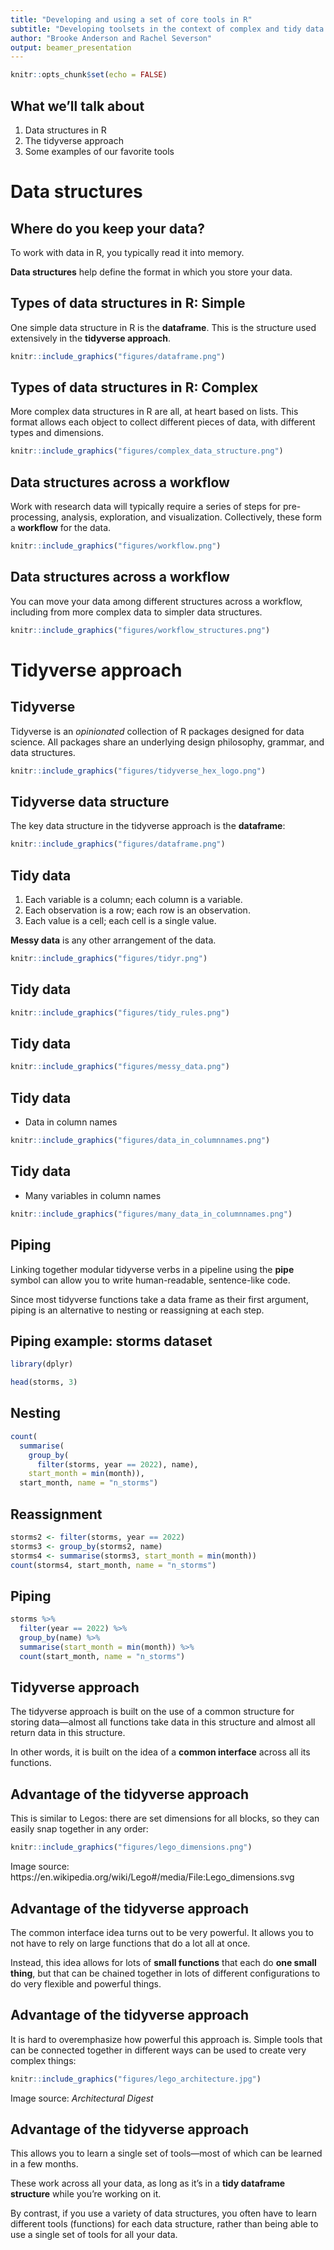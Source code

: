 ```yaml
---
title: "Developing and using a set of core tools in R" 
subtitle: "Developing toolsets in the context of complex and tidy data structures"
author: "Brooke Anderson and Rachel Severson"
output: beamer_presentation
---
```


```r
knitr::opts_chunk$set(echo = FALSE)
```

## What we'll talk about 

1. Data structures in R
2. The tidyverse approach
3. Some examples of our favorite tools 

# Data structures

## Where do you keep your data?

To work with data in R, you typically read it into memory. 

**Data structures** help define the format in which you store your data.

## Types of data structures in R: Simple

One simple data structure in R is the **dataframe**. This is the structure
used extensively in the **tidyverse approach**.

```r
knitr::include_graphics("figures/dataframe.png")
```

## Types of data structures in R: Complex

More complex data structures in R are all, at heart based on lists. This format
allows each object to collect different pieces of data, with different types and
dimensions.

```r
knitr::include_graphics("figures/complex_data_structure.png")
```

## Data structures across a workflow

Work with research data will typically require a series of steps for
pre-processing, analysis, exploration, and visualization. Collectively, 
these form a **workflow** for the data.

```r
knitr::include_graphics("figures/workflow.png")
```

## Data structures across a workflow

You can move your data among different structures across a workflow, including from more complex data to simpler data structures.

```r
knitr::include_graphics("figures/workflow_structures.png")
```

# Tidyverse approach

## Tidyverse 

Tidyverse is an *opinionated* collection of R packages designed for data science. All packages share an underlying design philosophy, grammar, and data structures. 

```r
knitr::include_graphics("figures/tidyverse_hex_logo.png")
```

\footnotesize

\href{tidyverse.org}{Source: tidyverse.org}

## Tidyverse data structure

The key data structure in the tidyverse approach is the **dataframe**:

```r
knitr::include_graphics("figures/dataframe.png")
```

## Tidy data 

1. Each variable is a column; each column is a variable. 
2. Each observation is a row; each row is an observation.
3. Each value is a cell; each cell is a single value. 

**Messy data** is any other arrangement of the data. 

```r
knitr::include_graphics("figures/tidyr.png")
```

\footnotesize

\href{https://cran.r-project.org/web/packages/tidyr/vignettes/tidy-data.html}{Source: Tidy data vignette}

## Tidy data 

```r
knitr::include_graphics("figures/tidy_rules.png")
```

\vspace{2cm}

\footnotesize

\href{https://r4ds.hadley.nz/data-tidy}{Source: R for Data Science}

## Tidy data 

```r
knitr::include_graphics("figures/messy_data.png")
```

\vspace{1.25cm}

\footnotesize

\href{https://r4ds.hadley.nz/data-tidy}{Source: R for Data Science}

## Tidy data 

- Data in column names 

```r
knitr::include_graphics("figures/data_in_columnnames.png")
```

\vspace{1.25cm}

\footnotesize

\href{https://r4ds.hadley.nz/data-tidy}{Source: R for Data Science}

## Tidy data 

- Many variables in column names 

```r
knitr::include_graphics("figures/many_data_in_columnnames.png")
```

\vspace{1.25cm}

\footnotesize

\href{https://r4ds.hadley.nz/data-tidy}{Source: R for Data Science}

## Piping 

Linking together modular tidyverse verbs in a pipeline using the **pipe** symbol 
can allow you to write human-readable, sentence-like code. 

Since most tidyverse functions take a data frame as their first argument, piping is
an alternative to nesting or reassigning at each step. 

## Piping example: storms dataset

```r
library(dplyr)

head(storms, 3)
```

## Nesting 

```r
count(
  summarise(
    group_by(
      filter(storms, year == 2022), name), 
    start_month = min(month)), 
  start_month, name = "n_storms")
```

## Reassignment 

```r
storms2 <- filter(storms, year == 2022)
storms3 <- group_by(storms2, name)
storms4 <- summarise(storms3, start_month = min(month))
count(storms4, start_month, name = "n_storms")
```

## Piping 

```r
storms %>% 
  filter(year == 2022) %>% 
  group_by(name) %>% 
  summarise(start_month = min(month)) %>% 
  count(start_month, name = "n_storms")
```


## Tidyverse approach

The tidyverse approach is built on the use of a common structure for storing
data---almost all functions take data in this structure and almost all return
data in this structure.

In other words, it is built on the idea of a **common interface** across all its
functions.

## Advantage of the tidyverse approach

This is similar to Legos: there are set dimensions for all blocks, so they
can easily snap together in any order:

\bigskip

```r
knitr::include_graphics("figures/lego_dimensions.png")
```

\footnotesize

Image source: https://en.wikipedia.org/wiki/Lego#/media/File:Lego_dimensions.svg


## Advantage of the tidyverse approach

The common interface idea turns out to be very powerful. It allows you to 
not have to rely on large functions that do a lot all at once. 

Instead, this idea allows for lots of **small functions** that each do **one
small thing**, but that can be chained together in lots of different
configurations to do very flexible and powerful things.

## Advantage of the tidyverse approach

It is hard to overemphasize how powerful this approach is. Simple tools that
can be connected together in different ways can be used to create very 
complex things: 

```r
knitr::include_graphics("figures/lego_architecture.jpg")
```

\footnotesize

Image source: *Architectural Digest*

## Advantage of the tidyverse approach

This allows you to learn a single set of tools---most of which can be learned
in a few months. 

These work across all your data, as long as it's in a **tidy dataframe structure**
while you're working on it.

By contrast, if you use a variety of data structures, you often have to learn
different tools (functions) for each data structure, rather than being able to
use a single set of tools for all your data.

<!-- # Bioconductor approach -->

<!-- ## Bioconductor data structures -->

<!-- Bioconductor data structures tend to be more complex.  -->

<!-- They are built on **S4 object classes**, which is one of R's **object-oriented -->
<!-- programming** systems.  -->

<!-- ## Bioconductor data structures -->

<!-- They often will include several elements. The elements might have different -->
<!-- data types or different dimensions, but the data structure stores these -->
<!-- disparate parts together in one object. -->

<!-- ```{r out.width = "0.9\\textwidth", fig.align = "center"} -->
<!-- knitr::include_graphics("figures/complex_data_structure.png") -->
<!-- ``` -->

<!-- ## Types of data structures in R: Complex -->

<!-- You can start to see these levels in a complex data object by using the -->
<!-- `str` function.  -->

<!-- For example, here's a peak at the structure of data stored in an `ExpressionSet` -->
<!-- data structure from Bioconductor: -->

<!-- \footnotesize -->

<!-- ```{r echo = TRUE, warning = FALSE, message = FALSE} -->
<!-- library(Biobase); library(biobroom); data(hammer) -->
<!-- str(hammer, max.level = 3) -->
<!-- ``` -->

<!-- ## Types of data structures in R: Complex -->

<!-- ```{r out.width = "\\textwidth", fig.align = "center"} -->
<!-- knitr::include_graphics("figures/validation.png") -->
<!-- ``` -->

<!-- \footnotesize -->

<!-- Image source: Amezquita et al., 2020 -->

<!-- ## Data structures in Bioconductor -->

<!-- Examples of data structures in Bioconductor include: -->

<!-- - `SummarizedExperiment` -->
<!-- - `GRanges` -->
<!-- - `ExpressionSet` -->
<!-- - `MSnExp` -->
<!-- - `SingleCellExperiment` -->
<!-- - `MultiAssayExperiment` -->
<!-- - `DGEList` -->
<!-- - `DGEExact` -->

<!-- Once you have its package loaded, you can access help  -->
<!-- documentation on a data structure using, e.g.,  -->
<!-- `` ?`DGEList-class` ``. -->

<!-- ## Why use more complex data structures? -->

<!-- 1. To keep together lots of differently structured things  -->

<!-- ```{r out.width = "\\textwidth", fig.align = "center"} -->
<!-- knitr::include_graphics("figures/validation.png") -->
<!-- ``` -->

<!-- \footnotesize -->

<!-- Image source: Amezquita et al., 2020 -->

<!-- ## Why use more complex data structures? -->

<!-- 2. To work with large data -->

<!-- Complex data structures can help ensure that data are efficiently  -->
<!-- stored. In some cases, they can also allow for data storage formats -->
<!-- where part of the data stay on disk, rather than being read into memory. -->

<!-- ```{r out.width = "0.9\\textwidth", fig.align = "center"} -->
<!-- knitr::include_graphics("figures/memory_storage.png") -->
<!-- ``` -->

<!-- \footnotesize -->

<!-- Image source: callnerds.com -->

<!-- ## Why use more complex data structures? -->

<!-- One example is the `OnDiskMSnExp` data structure from the `MSnbase` package: -->

<!-- \bigskip -->

<!-- > "The distinction between MSnExp and OnDiskMSnExp is often not explicitly -->
<!-- stated as **it should not matter, from a user’s perspective, which data structure -->
<!-- they are working with**, as both behave in equivalent ways. Often, they are -->
<!-- referred to as in-memory and on-disk MSnExp implementations." -->
<!-- (Gatto et al. 2013) -->

<!-- ## Why use more complex data structures? -->

<!-- 3. To validate data when an object's created -->

<!-- ```{r out.width = "\\textwidth", fig.align = "center"} -->
<!-- knitr::include_graphics("figures/validation.png") -->
<!-- ``` -->

<!-- \footnotesize -->

<!-- Image source: Amezquita et al., 2020 -->

<!-- ## Why use more complex data structures? -->

<!-- 4. To facilitate software development across large and diverse -->
<!-- groups of contributors -->

<!-- \bigskip -->

<!-- > "S4 is a rigorous system that forces you to thing carefully about program -->
<!-- design. **It's particularly well-suited for building large systems that evolve -->
<!-- over time and will receive contributions from many programmers.** This is why it's -->
<!-- used by the Bioconductor project, so another reason to learn S4 is to equip you -->
<!-- to contribute to that project." (Wickham, *Advanced R*) -->

<!-- ## More resources on the Bioconductor approach -->

<!-- - [Bioconductor site](https://www.bioconductor.org/) (especially the "Learn" section) -->
<!-- - [BioC Conference](http://bioc2020.bioconductor.org/) -->

<!-- # Connecting the two approaches -->

<!-- ## Data structures across a workflow -->

<!-- You can move your data among different structures across a workflow, including from more complex data to simpler data structures. -->

<!-- ```{r out.width = "0.9\\textwidth", fig.align = "center"} -->
<!-- knitr::include_graphics("figures/workflow_structures.png") -->
<!-- ``` -->

<!-- ## Example data -->

<!-- The `hammer` dataset is available through the `biobroom` package. It  -->
<!-- provides data from an RNA-Seq experiment for a study on nervous system -->
<!-- transcriptomics (Hammer et al., 2010). -->

<!-- The data are stored in an `ExpressionSet` data structure, a common class used in -->
<!-- Bioconductor work. Different elements of the data structure store data from the -->
<!-- assay as well as phenotype data. -->

<!-- ## Example data -->

<!-- \footnotesize -->

<!-- ```{r echo = TRUE, message = FALSE, warning = FALSE} -->
<!-- library(Biobase); library(biobroom) -->
<!-- data(hammer) -->
<!-- print(hammer) -->
<!-- ``` -->

<!-- ## Connecting the two approaches -->

<!-- There are several ways you can connect the two approaches:  -->

<!-- - Generic functions from the **`biobroom` package** -->
<!-- - **Accessor functions** written for specific Bioconductor data  -->
<!-- structures -->
<!-- - **Elemental tools** for extracting parts of data from R objects -->

<!-- ## `biobroom` package -->

<!-- If you're lucky, you can make the connection very easily using the  -->
<!-- **`biobroom` package**.  -->

<!-- This package allows you to extract elements from  -->
<!-- several types of Bioconductor data structures.  -->

<!-- It has generic functions -->
<!-- that pull out elements and format them as tidy dataframes. -->

<!-- ## `biobroom` package -->

<!-- Bioconductor data structures that currently work with `biobroom` -->
<!-- include:  -->

<!-- - `ExpressionSet` -->
<!-- - `GRanges` -->
<!-- - `GRangesList` -->
<!-- - `MSnSet` -->
<!-- - `RangedSummarizedExperiment` -->
<!-- - `qvalue` -->
<!-- - `DESeqDataSet` -->
<!-- - `DESeqResults` -->
<!-- - `MArrayLM` -->


<!-- ## `biobroom` example -->

<!-- You can use the `tidy` function to extract a tidy dataframe with assay data -->
<!-- from an `ExpressionSet` object in R: -->

<!-- \footnotesize -->

<!-- ```{r echo = TRUE, message = FALSE, warning = FALSE} -->
<!-- tidy(hammer, addPheno = TRUE) -->
<!-- ``` -->

<!-- ## `biobroom` example -->

<!-- This allows you to use tidyverse functions to explore and visualize the data.  -->
<!-- For example, to explore the values for a single gene:  -->

<!-- \footnotesize -->

<!-- ```{r echo = TRUE, message = FALSE, warning = FALSE} -->
<!-- library(tidyverse); library(ggbeeswarm); library(ggrepel) -->
<!-- one_gene <- tidy(hammer, addPheno = TRUE) %>%  -->
<!--         filter(gene == "ENSRNOG00000004805") -->
<!-- one_gene -->
<!-- ``` -->

<!-- ## `biobroom` example -->

<!-- \footnotesize -->

<!-- ```{r echo = TRUE, message = FALSE, warning = FALSE, fig.width = 5, fig.height = 3, out.width = "0.9\\textwidth", fig.align = "center"} -->

<!-- one_gene %>%  -->
<!--         ggplot(aes(x = protocol, y = value)) +  -->
<!--         geom_beeswarm() + -->
<!--         geom_label_repel(aes(label = sample)) +  -->
<!--         ggtitle("Values by sample for gene ENSRNOG00000004805",  -->
<!--                 subtitle = "Samples are labeled with their sample ID") -->
<!-- ``` -->


<!-- ## Accessor functions -->

<!-- **Accessor functions** are written to allow you to extract specific elements -->
<!-- from complex data structures.  -->

<!-- For example, you can extract the assay data (in a -->
<!-- matrix format) from an `ExpressionSet` object using the `exprs` accessor -->
<!-- function: -->

<!-- \bigskip -->

<!-- \footnotesize -->

<!-- ```{r echo = TRUE} -->
<!-- exprs(hammer)[1:6, 1:4] -->
<!-- ``` -->
<!-- ## Accessor function example -->

<!-- You can use the `pData` accessor function to extract the phenotype data -->
<!-- (as a "messy" dataframe) from an `ExpressionSet` object: -->

<!-- ```{r echo = TRUE} -->
<!-- pData(hammer)[1:6, 1:3] -->
<!-- ``` -->
<!-- ## Accessor functions -->

<!-- Accessor functions are meant to be more robust than more elemental tools. -->

<!-- Developers are meant to consider these a "contract" with users, so their changes -->
<!-- "under the hood" shouldn't affect code that uses these functions. -->

<!-- ## Extracting from R objects -->

<!-- The most elemental way of extracting data from R objects is to use the `$` or -->
<!-- `@` operators. -->

<!-- For S4 objects (most Bioconductor objects), `@` is used for this extraction: -->

<!-- ```{r echo = TRUE} -->
<!-- hammer@phenoData@data[1:4, 1:3] -->
<!-- ``` -->

<!-- ## Extracting from R objects -->

<!-- You can use the `str` function (short for "structure") to investigate -->
<!-- what's stored in any type of R object, to figure out what you can extract: -->

<!-- \footnotesize -->

<!-- ```{r echo = TRUE} -->
<!-- str(hammer@phenoData) -->
<!-- ``` -->

<!-- ## Extracting from R objects -->

<!-- In some cases, especially for large data, a slot in an object might just -->
<!-- point to an environment---it might be trickier in these cases to extract the -->
<!-- data directly from the object. -->

<!-- For example, the `assayData` slot in the example `ExpressionSet` object  -->
<!-- points to an environment, rather than directly storing the assay data: -->

<!-- ```{r echo = TRUE} -->
<!-- hammer@assayData -->
<!-- ``` -->

<!-- ## Data structures across a workflow -->

<!-- You can move your data among different structures across a workflow, including from more complex data to simpler data structures. -->

<!-- ```{r out.width = "0.9\\textwidth", fig.align = "center"} -->
<!-- knitr::include_graphics("figures/workflow_structures.png") -->
<!-- ``` -->

<!-- # Future directions in connecting workflows -->

<!-- ## Future directions: `ggbio` package -->

<!-- The `ggbio` package allows you to coordinate Bioconductor-style analysis -->
<!-- with the tidyverse style of visualization, which is based on the `ggplot2` -->
<!-- package. -->

<!-- This package enables the use of "layers" of small simple functions to build  -->
<!-- up a plot, aligning with the general tidyverse approach of combining small,  -->
<!-- simple tools to do complex things. -->

<!-- ## Future directions: `ggbio` package -->

<!-- Here is an example from the [`ggbio` vignette](https://www.bioconductor.org/packages/release/bioc/vignettes/ggbio/inst/doc/ggbio.pdf), using data stored in a `GRanges` data structure: -->

<!-- ```{r out.width = "\\textwidth"} -->
<!-- knitr::include_graphics("figures/ggbio_vignette_example.png") -->
<!-- ``` -->

<!-- ## Future directions: List-columns -->

<!-- In some areas, there is a movement to allow a tidyverse approach even in the -->
<!-- context of very complex data that doesn't fit naturally into a dataframe.   -->

<!-- More complex "tidy" dataframes are being developed that allow some columns to be -->
<!-- **list-columns** and store pretty complex data within a cell of the dataframe. -->

<!-- ## Future directions: List-columns -->

<!-- One example is with spatial data. List-columns are being powerfully used, for -->
<!-- example, within the `sf` package for geospatial data in R. -->

<!-- \bigskip -->

<!-- ```{r out.width = "\\textwidth", fig.align = "center"} -->
<!-- knitr::include_graphics("figures/sf_example.png") -->
<!-- ``` -->

<!-- \footnotesize -->

<!-- Image source: https://r-spatial.github.io/sf/articles/sf1.html -->

